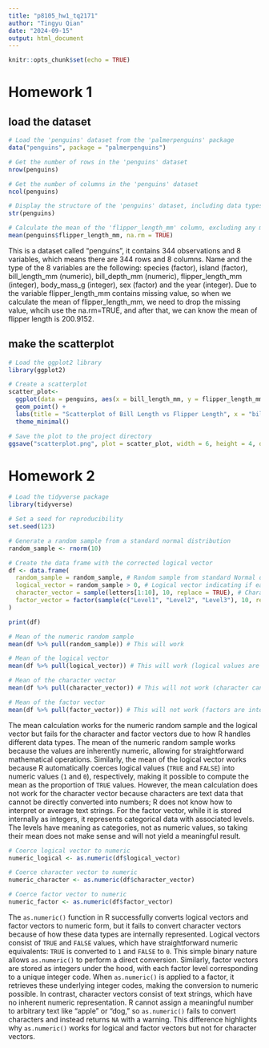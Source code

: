 ```yaml
---
title: "p8105_hw1_tq2171"
author: "Tingyu Qian"
date: "2024-09-15"
output: html_document
---
```


```r
knitr::opts_chunk$set(echo = TRUE)
```

# Homework 1

## load the dataset
```r
# Load the 'penguins' dataset from the 'palmerpenguins' package
data("penguins", package = "palmerpenguins")

# Get the number of rows in the 'penguins' dataset
nrow(penguins)

# Get the number of columns in the 'penguins' dataset
ncol(penguins)

# Display the structure of the 'penguins' dataset, including data types and first few entries
str(penguins)

# Calculate the mean of the 'flipper_length_mm' column, excluding any missing values (NA)
mean(penguins$flipper_length_mm, na.rm = TRUE)
```

This is a dataset called "penguins", it contains 344 observations and 8 variables, which means there are 344 rows and 8 columns. Name and the type of the 8 variables are the following: species (factor), island (factor), bill_length_mm (numeric), bill_depth_mm (numeric), flipper_length_mm (integer), body_mass_g (integer), sex (factor) and the year (integer). Due to the variable flipper_length_mm contains missing value, so when we calculate the mean of flipper_length_mm, we need to drop the missing value, whcih use the na.rm=TRUE, and after that, we can know the mean of flipper length is 200.9152.


## make the scatterplot
```r
# Load the ggplot2 library
library(ggplot2)

# Create a scatterplot
scatter_plot<-
  ggplot(data = penguins, aes(x = bill_length_mm, y = flipper_length_mm, colour = species)) +
  geom_point() +
  labs(title = "Scatterplot of Bill Length vs Flipper Length", x = "bill_length_mm", y = "flipper_length_mm") +
  theme_minimal()

# Save the plot to the project directory
ggsave("scatterplot.png", plot = scatter_plot, width = 6, height = 4, dpi = 300)
```

# Homework 2
```r
# Load the tidyverse package
library(tidyverse)

# Set a seed for reproducibility
set.seed(123)

# Generate a random sample from a standard normal distribution
random_sample <- rnorm(10)

# Create the data frame with the corrected logical vector
df <- data.frame(
  random_sample = random_sample, # Random sample from standard Normal distribution
  logical_vector = random_sample > 0, # Logical vector indicating if each element of the sample > 0
  character_vector = sample(letters[1:10], 10, replace = TRUE), # Character vector of length 10
  factor_vector = factor(sample(c("Level1", "Level2", "Level3"), 10, replace = TRUE)) # Factor vector with 3 levels
)

print(df)
```

```r
# Mean of the numeric random sample
mean(df %>% pull(random_sample)) # This will work

# Mean of the logical vector
mean(df %>% pull(logical_vector)) # This will work (logical values are coerced to numeric: TRUE = 1, FALSE = 0)

# Mean of the character vector
mean(df %>% pull(character_vector)) # This will not work (character cannot be coerced to numeric)

# Mean of the factor vector
mean(df %>% pull(factor_vector)) # This will not work (factors are internally stored as integers but have a level attribute)
```
The mean calculation works for the numeric random sample and the logical vector but fails for the character and factor vectors due to how R handles different data types. The mean of the numeric random sample works because the values are inherently numeric, allowing for straightforward mathematical operations. Similarly, the mean of the logical vector works because R automatically coerces logical values (`TRUE` and `FALSE`) into numeric values (`1` and `0`), respectively, making it possible to compute the mean as the proportion of `TRUE` values. However, the mean calculation does not work for the character vector because characters are text data that cannot be directly converted into numbers; R does not know how to interpret or average text strings. For the factor vector, while it is stored internally as integers, it represents categorical data with associated levels. The levels have meaning as categories, not as numeric values, so taking their mean does not make sense and will not yield a meaningful result.

```r
# Coerce logical vector to numeric
numeric_logical <- as.numeric(df$logical_vector)

# Coerce character vector to numeric
numeric_character <- as.numeric(df$character_vector)

# Coerce factor vector to numeric
numeric_factor <- as.numeric(df$factor_vector)
```

The `as.numeric()` function in R successfully converts logical vectors and factor vectors to numeric form, but it fails to convert character vectors because of how these data types are internally represented. Logical vectors consist of `TRUE` and `FALSE` values, which have straightforward numeric equivalents: `TRUE` is converted to `1` and `FALSE` to `0`. This simple binary nature allows `as.numeric()` to perform a direct conversion. Similarly, factor vectors are stored as integers under the hood, with each factor level corresponding to a unique integer code. When `as.numeric()` is applied to a factor, it retrieves these underlying integer codes, making the conversion to numeric possible. In contrast, character vectors consist of text strings, which have no inherent numeric representation. R cannot assign a meaningful number to arbitrary text like "apple" or "dog," so `as.numeric()` fails to convert characters and instead returns `NA` with a warning. This difference highlights why `as.numeric()` works for logical and factor vectors but not for character vectors.


